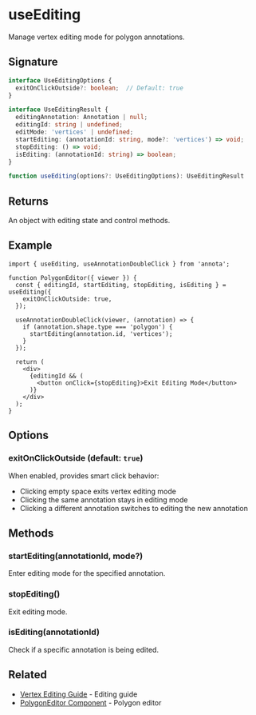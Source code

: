 # useEditing

Manage vertex editing mode for polygon annotations.

## Signature

```typescript
interface UseEditingOptions {
  exitOnClickOutside?: boolean;  // Default: true
}

interface UseEditingResult {
  editingAnnotation: Annotation | null;
  editingId: string | undefined;
  editMode: 'vertices' | undefined;
  startEditing: (annotationId: string, mode?: 'vertices') => void;
  stopEditing: () => void;
  isEditing: (annotationId: string) => boolean;
}

function useEditing(options?: UseEditingOptions): UseEditingResult
```

## Returns

An object with editing state and control methods.

## Example

```tsx
import { useEditing, useAnnotationDoubleClick } from 'annota';

function PolygonEditor({ viewer }) {
  const { editingId, startEditing, stopEditing, isEditing } = useEditing({
    exitOnClickOutside: true,
  });

  useAnnotationDoubleClick(viewer, (annotation) => {
    if (annotation.shape.type === 'polygon') {
      startEditing(annotation.id, 'vertices');
    }
  });

  return (
    <div>
      {editingId && (
        <button onClick={stopEditing}>Exit Editing Mode</button>
      )}
    </div>
  );
}
```

## Options

### exitOnClickOutside (default: `true`)
When enabled, provides smart click behavior:
- Clicking empty space exits vertex editing mode
- Clicking the same annotation stays in editing mode
- Clicking a different annotation switches to editing the new annotation

## Methods

### startEditing(annotationId, mode?)
Enter editing mode for the specified annotation.

### stopEditing()
Exit editing mode.

### isEditing(annotationId)
Check if a specific annotation is being edited.

## Related

- [Vertex Editing Guide](/docs/guides/vertex-editing) - Editing guide
- [PolygonEditor Component](/api/components#polygoneditor) - Polygon editor
